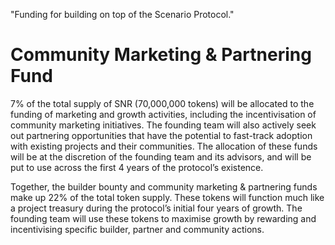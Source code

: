   "Funding for building on top of the Scenario Protocol."

# Community Marketing & Partnering Fund

7% of the total supply of SNR (70,000,000 tokens) will be allocated to the funding of marketing and growth activities, including the incentivisation of community marketing initiatives. The founding team will also actively seek out partnering opportunities that have the potential to fast-track adoption with existing projects and their communities. The allocation of these funds will be at the discretion of the founding team and its advisors, and will be put to use across the first 4 years of the protocol’s existence.

Together, the builder bounty and community marketing & partnering funds make up 22% of the total token supply. These tokens will function much like a project treasury during the protocol’s initial four years of growth. The founding team will use these tokens to maximise growth by rewarding and incentivising specific builder, partner and community actions.